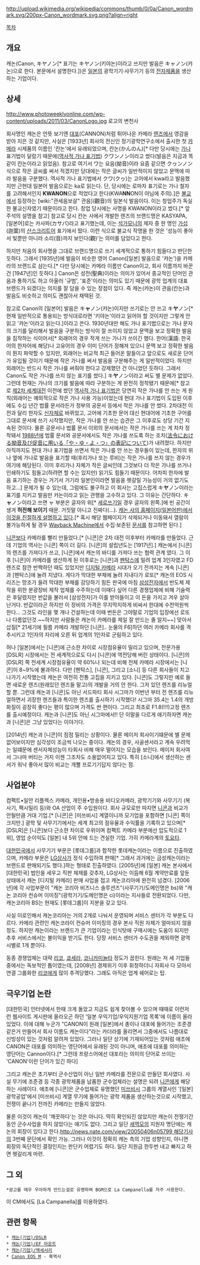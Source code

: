http://upload.wikimedia.org/wikipedia/commons/thumb/0/0a/Canon_wordmark.svg/200px-Canon_wordmark.svg.png?align=right

[[목차]]
== 개요 ==
캐논(Canon, キヤノン[* 표기는 キヤノン(키야논)이라고 쓰지만 발음은 キャノン(캬논)으로 한다. 본문에서 설명한다.])은 [[일본]]의 광학기기·사무기기 등의 [[전자제품]]을 생산하는 기업이다.

== 상세 ==
http://www.photoweeklyonline.com/wp-content/uploads/2011/03/CanonLogo.jpg
로고의 변천사

회사명인 캐논은 언뜻 보기엔 [[대포]](CANNON)처럼 튀어나온 카메라 [[렌즈]]에서 영감을 받아 지은 것 같지만, 사실은 [1933년] 회사의 전신인 정기광학연구소에서 출시한 첫 [[카메라]] 시제품의 이름인 '칸논'에서 유래되었으며, 칸논(かんのん)[* 다만 당시에는 [[가나]] 표기법이 달랐기 때문에([[역사적 가나 표기법]]) クワンノン이라고 썼다(발음은 지금과 똑같이 칸논이라고 읽었음). 참고로 여기서 ワ는 요음(拗音)이라 요즘 같으면 クヮンノン 식으로 작은 글씨를 써서 적겠지만 당대에는 작은 글씨가 일반적이지 않았고 문맥에 따라 발음을 구분했다. 역사적 가나 표기법에서 クワ(クヮ)는 고어에서 kwa라고 발음했지만 근현대 일본어 발음으로는 ka로 읽는다. 단, 당시에는 로마자 표기로는 가나 철자를 고려해서인지 '''KWANON'''으로 적었다고 한다(KWA'''NN'''ON이 아님에 주의).]은 [[불교]]에서 등장하는 [wiki:"관세음보살" 관음](觀音)의 일본식 발음이다. 이는 창업주가 독실한 불교신자였기 때문이라고 한다. 창업 당시에는 사명을 KWANON이라고 썼다.[* 앞 주석의 설명을 참고] 참고로 당시 칸논 사에서 개발한 렌즈의 브랜드명은 KASYAPA, [일본어]로는 카사파(カサパ)라고 표기했는데, 이는 [[석가모니]]의 제자 중 한 명인 [[가섭]](迦葉)의 [[산스크리트어]] 표기에서 땄다. 이런 식으로 불교식 작명을 한 것은 '성능이 좋아서 빛뿐만 아니라 소리(音)까지 보인다(觀)'는 의미를 담았다고 한다.

하지만 처음의 회사명을 그대로 브랜드명으로 쓰기 세계적으로 통하기 힘들다고 판단한 듯하다. 그래서 [1935년]에 발음이 비슷한 영어 Canon([일본] 발음으로 '캬논')을 카메라의 브랜드로 삼는다.[* 다만 당시에는 카메라 이름만 Canon이고, 회사 이름까지 바꾼 건 [1947년]인 듯하다.] Canon은 성전(聖典)이라는 의미가 있어서 종교적인 단어인 관음과 통하기도 하고 아울러 '규범', '표준'이라는 의미도 있기 때문에 광학 업계의 대표 브랜드가 되겠다는 의지를 잘 담을 수 있는 장점이 있다. 즉 캐논(캬논)이 관음(칸논)과 발음도 비슷하고 의미도 괜찮아서 채택된 것.

참고로 Canon의 [일본어] 발음은 キ'''ャ'''ノン(캬논)이지만 쓰기로는 안 쓰고 キ'''ヤ'''ノン[* 현재 일반적으로 통용되는 방식대로라면 '키야논'이라고 읽어야 할 것이지만 그렇게 안 읽고 '캬논'이라고 읽는다.]이라고 쓴다. 1930년대만 해도 가나 표기법으로는 가나 문자의 크기를 달리해서 발음을 구분하는 방식이 잘 쓰이지 않았고 문맥을 보고 정확한 발음을 짐작하는 식이어서[* 외래어의 경우 작게 쓰는 가나가 쓰이긴 했다. 한어(漢語: 한국어의 한자어에 해당)나 고유어의 경우 이미 단어가 정해져 있으니 문맥 보고 정확한 발음이 뭔지 파악할 수 있지만, 외래어는 비교적 최근 들어온 말들이고 앞으로도 새로운 단어가 유입될 것이기 때문에 작은 가나를 써서 발음을 구분해주는 게 일반적이었다. 하지만 외래어는 반드시 작은 가나를 써줘야 한다고 강제했던 건 아니었던 듯하다. 그래서 Canon도 작은 가나를 쓰지 않는 표기를 썼다.] キ'''ヤ'''ノン이라고 써도 별 문제가 없었다. 그런데 현재는 가나의 크기를 발음에 따라 구분하는 게 완전히 정착됐기 때문에[* 참고로 [[제2차 세계대전]] 이전에 썼던 [[역사적 가나 표기법]]은 당연히 작은 가나를 안 쓰는 게 원칙(외래어는 예외적으로 작은 가나 사용 가능)이었는데 현대 가나 표기법이 도입된 이후에도 수십 년간 법률 문서라든가 정부의 공문서 등에서 작은 가나를 안 썼다. 2차대전 이전과 달리 한자도 [[신자체]]로 바뀌었고, 고어에 기초한 문어 대신 현대어에 기초한 구어를 그대로 문서에 쓰기 시작했지만, 작은 가나를 안 쓰는 습관은 그 이후로도 상당 기간 지속된 것이다. 물론 공문서나 법률 문서 이외의 문서에서는 작은 가나를 쓰는 게 차차 정착돼서 [[1988년]]에 법률 문서와 공문서에서도 작은 가나를 쓰도록 하는 조치([[http://www5d.biglobe.ne.jp/Jusl/Bunsyo/yayuyotu.html|法令における拗音及び促音に用いる「や・ゆ・よ・つ」の表記について]])가 내려졌다. 하지만 아직까지도 현대 가나 표기법을 쓰면서 작은 가나를 안 쓰는 경우들이 있는데, 한자의 위나 옆에 가나로 발음을 표기할 때(후리가나 또는 루비)는 작은 가나를 쓰지 않는 경우가 여기에 해당된다. 이미 후리가나 자체가 작은 글씨인데 그것보다 더 작은 가나를 쓰거나 인쇄하기도 힘들고(하려면 할 수는 있지만) 읽기도 힘들기 때문이다. 어차피 한자에 발음 표기하는 경우는 거기서 거기라 일본인이라면 발음을 헷갈릴 가능성이 거의 없기도 하고...] 문제가 될 수 있는데, 그럼에도 불구하고 이 회사는 고집스럽게 キ'''ヤ'''ノン이라는 표기를 지키고 발음만 캬논이라고 읽는 관행을 고수하고 있다. 그 이유는 간단하다. キ'''ャ'''ノン이라고 쓰면 ャ 부분은 글자의 위[* [[세로쓰기]]일 경우 글자의 왼쪽.]에 빈 공간이 생겨 '''허전해 보이기''' 때문. 거짓말 아니고 진짜다(...). [[http://web.canon.jp/corporate/logo.html|캐논 사의 홈페이지(일본어판)에서 이것을 친절하게 설명하고 있다]].[* 혹시 해당 웹페이지가 삭제되거나 이동돼서 열람이 불가능하게 될 경우 [[Wayback Machine]]에서 수집·보존된 [[http://web.archive.org/web/20141006121009/http://web.canon.jp/corporate/logo.html|문서]]를 참고하면 된다.]

[[니콘]]보다 카메라를 빨리 만들었다.[* [니콘]은 2차 대전 이후부터 카메라를 만들었다. 근데 기업의 역사는 [니콘] 쪽이 더 길다. [니콘]의 설립년도는 [1917년].] 캐논에서 [니콘]의 렌즈를 가져다가 쓰고, [니콘]에서 캐논의 바디를 가져다 쓰는 협력 관계 였다. 그 이후 [니콘]이 카메라를 생산하게 된 이후로는 [니콘]과 [[펜탁스]]에 밀려 업계 3인자였고 FD렌즈로 잠깐 반짝하던 때도 있었지만 [[디지털 카메라]] 시대가 오기 전까지는 계속 [니콘]과 [펜탁스]에 눌려 지냈다. 게다가 막대한 부채에 눌려 지내다가 로또[* 캐논의 EOS 시리즈는 망조가 들려 막대한 부채를 감당하기 힘든 판국에 마침 [[삼성전자]]에서 반도체 제작을 위한 분광장비 제작 업체를 수주하는데 이때다 싶어 다른 경쟁업체에 비해 기술력은 후달렸지만 반값을 불러서 [삼성전자]가 이를 받아들이고 이 돈을 가지고 겨우 살아난거다. 반값이라곤 하지만 이 장비의 가격은 무지막지하게 비싸서 한대에 수천억원씩 한다... 그것도 라인을 몇 개나 건설하는데 이때 번돈은 그야말로 기업의 입장에선 로또나 다름없던것.~~하지만 사람들은 캐논이 카메라를 제일 잘 만드는 줄 알지~~] 맞아서 삽질[* 21세기에 필름 카메라 개발하던 [니콘].. 눈물의 F6]하던 여러 카메라 회사를 격추시키고 1인자의 자리에 오른 뒤 업계의 1인자로 군림하고 있다.

허나 [일본]에서는 [니콘]에 근소한 차이로 시장점유율이 밀리고 있으며, 전문가용 [DSLR] 시장에서는 전 세계적으로도 다시 [니콘]에 역전당해 버린 상태이다. [니콘]의 [DSLR] 쪽 전세계 시장점유율이 약 60%나 되는데 비해 전체 카메라 시장에서는 [니콘]이 8~9%에 불과하다. 다만 [펜탁스], [니콘], 그리고 [소니] 등 다른 회사들이 치고 나가기 시작했는데 캐논은 여전히 전통 고집을 지키고 있다. [니콘]도 그렇지만 예로 들면 새로운 렌즈(원래있던 렌즈들 말고)의 개발을 거의 안 한다. 그저 있던 렌즈를 리뉴얼할 뿐. 그런데 캐논과 [니콘]도 아닌 서드파티 회사 시그마가 이번년 부터 전 렌즈를 리뉴얼하면서 괴장한 렌즈들과 특이한 렌즈를 출시하기 시작했다! 시그마 35.4는 1.4의 개방화질이 굉장히 좋다는 평이 많으며 가격도 싼 편이다. 그리고 최초로 F1.8(!!!)고정 렌즈를 출시예정이다. 캐논과 [니콘]도 아닌 시그마에서!! 단 이말을 다르게 애기하자면 캐논과 [니콘]은 그냥 있었다는 이야기다.

[2014년] 캐논과 [니콘]이 점점 밀리는 상황이다. 물론 메이저 회사이기떄문에 별 문제없어보이지만 심각성이 조금씩 나오는 중이다. 캐논의 경우, 사골센서라고 계속 우려먹는 일떄문에 센서자체성능이 타회사 비해 매우 떨어지는 모습을 보인다. 메이저 회사여서 그나마 버티는 거지 이젠 그조차도 소용없어지고 있다. 특히 [소니]에서 생산하는 센서가 워낙 좋아서 많이 비교는 개뿔 프로기기답지 않다는 점.

== 사업분야 ==
컴팩트•일안 리플렉스 카메라, 개인용•방송용 비디오카메라, 광학기기와 사무기기 (복사기, 팩시밀리 등)와 OA 산업이 주 수입원이다. 회사 규모로만 따지면 [[니콘]]과 비교가 안될만큼 거대 기업.[* [니콘]은 [미쓰비시] 계열이니까 모기업을 포함하면 [니콘] 쪽이 크지만.] 광학 및 사무기기에서는 세계 최고의 점유율과 수익률을 기록하고 있으며[* [DSLR]은 [니콘]보다 근소한 차이로 우위이며 컴팩트 카메라 부분에선 압도적으로 1위], 영업 순이익도 [일본] 내 5위 안에 드는 견실한 기업. 가히 카메라계의 [[토요타]].

{{{#!html
<iframe width="420" height="315" src="//www.youtube.com/embed/Apg1Xlw_5ck" frameborder="0" allowfullscreen></iframe>
}}}

[[대한민국]]에서 사무기기 부문은 [롯데그룹]과 합작한 롯데캐논이라는 이름으로 진출하였으며, 카메라 부문은 [[LG상사]]가 정식 수입하여 판매[* 그래서 과거에는 금성캐논이라는 브랜드로 판매되기도 했다.]하는 형태로 진출하였다. [2005년]에 [일본] 캐논 본사에서 [대한민국] 법인을 세우고 직판 체제를 갖추자, LG상사는 이듬해 6월 계약만료를 앞둔 상태에서 캐논 [디지털 카메라] 판매 사업을 접고 캐논코리아에 완전히 넘겼다. [2006년]에 각 사업부문이 "캐논 코리아 비즈니스 솔루션즈"(사무기기/도메인명은 bs)와 "캐논 코리아 컨슈머 이미징"(광학기기/도메인명은 ci)이라는 지사들로 전환되었다. 다만, 캐논코리아 BS는 현재도 [롯데그룹]이 지분을 갖고 있다.

사실 이로인해서 캐논코리아는 거의 2개로 나눠서 운영되며 서비스 센터가 각 부분도 다르다. 카메라 관련인 캐논코라이 컨슈머 이미징의 경우 본사 직원 자체가 얼마되지 않을 정도. 하지만 캐논이라는 브랜드가 큰 기업이라는 인식탓에 구매시에는 도움이 되지만 추후 서비스에서는 불이익을 받기도 한다. 당장 서비스 센터가 수도권을 제외하면 광역시별로 1개 뿐이다.

동종 경쟁업체는 대략 [[리코]], [[쿄세라]], [[코니카미놀타]] 정도가 꼽힌다. 원래는 저 세 기업들 중에서는 독보적인 톱이였는데, [2008년] 경제위기 이후 휘청하더니 자회사 다 모아서 연결 그룹화한 [[리코]]에게 많이 추격당했다. 그래도 아직은 업계 쉐어로는 탑.

== 극우기업 논란 ==
[대한민국] 인터넷에서 한때 크게 돌았고 지금도 쉽게 찾아볼 수 있으며 때때로 이런저런 웹사이트 게시판에 올라오곤 하던 '일본 우익기업/우익지원기업 목록'에 이름이 올라있었다. 이에 대해 누군가 "CANON이 원래 [일본]에서 총이나 대포에 들어가는 조준경 같은거 만들어서 회사 이름도 캐논이다"라는 카더라를 올리면서 그중에서도 나름대로 신빙성이 있는 것처럼 알려져 있었다. 그러나 일단 상기에 기재되어있는 것처럼 애초에 CANON은 대포를 의미하는 영단어에서 유래된 것이 아니며, 애초에 대포를 의미하는 영단어는 Cannon이다.[* 그런데 프랑스어에선 대포라는 의미의 단어로 쓰이는 'CANON'이란 단어가 있긴 하다]

그리고 캐논은 초기부터 군수산업이 아닌 일반 카메라를 전문으로 만들던 회사였다. 사실 무기에 조준경 등 각종 광학제품을 납품한 군수업체라는 설명은 되려 [[니콘]]에게 해당하는 사례이다. 애초에 [니콘]은 군수업체로 유명했던 [[미쓰비시]] 그룹의 계열사인 '[일본]광학공업'에서 [미쓰비시] 계열 무기에 들어가는 광학 제품을 생산하는것으로 시작했고, 전쟁이 끝나기 전까진 카메라는 만들지 않았다.

물론 이것이 캐논이 '깨끗하다'는 것은 아니다. 딱히 확인되진 않았지만 캐논이 전쟁기간 동안 군수사업을 하지 않았다는 얘기도 없다. 그리고 일단 [[새역모]]의 지원자 명단에는 캐논의 회장이 있다고 한다.[[http://news.nate.com/view/20050406n05799 해당기사]]의 3번째 문단에서 확인 가능. 그러나 이것이 정확히 캐논 측의 기업 성향인지, 아니면 회장의 독단적인 결정인지는 판단키 어렵기도 하다. 일단 지원금 한두번 내고 빠지고 하면 헷갈리게 마련. 

== 그 외 ==
 *광고를 매우 우아하게 만드는걸로 유명하며 BGM으로 La Campanella를 자주 사용한다.
{{{#!html
<iframe width="420" height="315" src="http://www.youtube.com/embed/pelViOL9oUA" frameborder="0" allowfullscreen></iframe>}}}

이 CM에서도 [La Campanella]를 이용하였다.

== 관련 항목 ==
 * [[캐논(기업)/DSLR]]
 * [[캐논(기업)/EF 마운트]]
 * [[캐논(기업)/액세서리]]
 * [[Canon EOS M]] - 흑역사
